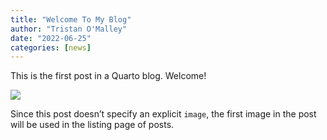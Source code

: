 ```yaml
---
title: "Welcome To My Blog"
author: "Tristan O'Malley"
date: "2022-06-25"
categories: [news]
---
```


This is the first post in a Quarto blog. Welcome!

![](thumbnail.jpg)

Since this post doesn't specify an explicit `image`, the first image in the post will be used in the listing page of posts.
